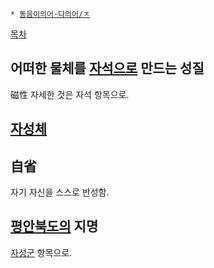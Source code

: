  * [[동음이의어·다의어/ㅈ]]

[[목차]]
== 어떠한 물체를 [[자석]]으로 만드는 성질 ==
磁性
자세한 것은 자석 항목으로.

== [[자성체]] ==

== 自省 ==
자기 자신을 스스로 반성함.

== [[평안북도]]의 지명 ==
[[자성군]] 항목으로.
